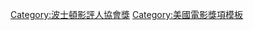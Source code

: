 {{Navbox
 | name = 波士頓影評人協會獎最佳男主角
 | title = [[波士頓影評人協會獎最佳男主角]]
 | state = {{{state<includeonly>|autocollapse</includeonly>}}}
 | listclass = hlist

 | group1 = 1980-1999
 | list1 =
* [[罗伯特·德尼罗|勞勃·狄尼洛]] (1980)
* [[伯特·蘭卡斯特|畢·蘭卡斯特]] (1981)
* [[德斯汀·荷夫曼|達斯汀·霍夫曼]] (1982)
* [[埃里克·罗伯茨|艾力克·羅勃茲]] (1983)
* [[吳漢潤]] (1984)
* [[杰克·尼科尔森|傑克·尼克遜]] (1985)
* [[鮑勃·霍斯金斯]] (1986)
* [[艾伯特·布鲁克斯]] (1987)
* [[丹尼爾·戴-劉易斯|丹尼爾·戴-路易斯]] (1988)
* [[丹尼爾·戴-劉易斯|丹尼爾·戴-路易斯]] (1989)
* [[傑瑞米·艾恩斯]] (1990)
* [[尼克·诺尔蒂|尼克·諾特]] (1991)
* [[丹泽尔·华盛顿|丹佐·華盛頓]] (1992)
* [[丹尼爾·戴-劉易斯|丹尼爾·戴-路易斯]] (1993)
* [[亞伯特·芬尼]] (1994)
* [[尼古拉斯·凯奇|尼可拉斯·凱吉]] (1995)
* [[杰弗里·拉什|傑佛瑞·洛許]] (1996)
* [[艾尔·帕西诺|艾爾·帕西諾]] (1997)
* [[布蘭頓·葛利森]] (1998)
* [[占·基利|金·凱瑞]] (1999)

 | group2 = 2000-2019
 | list2 =
* [[科林·法雷尔|柯林·法洛]] (2000)
* [[布萊恩·考克斯 (演員)|布萊恩·考克斯]] / [[丹泽尔·华盛顿|丹佐·華盛頓]] (2001)
* [[阿德里安·布罗迪|安卓·布洛迪]] (2002)
* [[比爾·莫瑞]] (2003)
* [[傑米·福克斯]] (2004)
* [[菲臘·西摩·荷夫曼|菲利浦·西摩·霍夫曼]] (2005)
* [[科力士·韋德加|佛瑞斯·惠特克]] (2006)
* [[法蘭·朗基拿|法蘭克·蘭吉拉]] (2007)
* [[西恩·潘]] / [[米基·洛克]] (2008)
* [[杰瑞米·雷纳]] (2009)
* [[傑西·艾森柏格]] (2010)
* [[畢·彼特|布萊德·彼特]] (2011)
* [[丹尼爾·戴-劉易斯|丹尼爾·戴-路易斯]] (2012)
* [[切瓦特·埃加福特|奇維托·艾吉佛]] (2013)
* [[米高·基頓|麥可·基頓]] (2014)
* [[保羅·達諾|保羅·迪諾]] / [[莱昂纳多·迪卡普里奥|李奧納多·狄卡皮歐]] (2015)
* [[卡西·阿弗莱克|凱西·艾佛列克]] (2016)
* [[丹尼尔·卡卢亚|丹尼爾·卡盧亞]] (2017)
* [[约翰·C·赖利|約翰·C·萊利]] (2018)
* [[亞當·山德勒]] (2019)

 | group3 = 2020-至今
 | list3 =
* [[安東尼·霍普金斯]] (2020)
* [[西島秀俊]] (2021)
}}<noinclude>
{{collapsible option}}
[[Category:波士頓影評人協會獎]]
[[Category:美國電影獎項模板]]
</noinclude>
